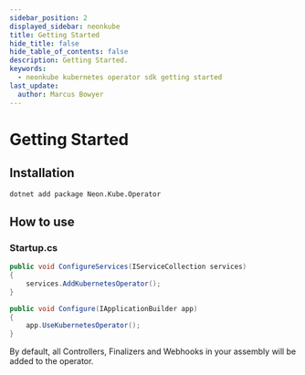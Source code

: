 ```yaml
---
sidebar_position: 2
displayed_sidebar: neonkube
title: Getting Started
hide_title: false
hide_table_of_contents: false
description: Getting Started.
keywords:
  - neonkube kubernetes operator sdk getting started
last_update:
  author: Marcus Bowyer
---
```


# Getting Started


## Installation
```
dotnet add package Neon.Kube.Operator
```

## How to use

### Startup.cs
```csharp
public void ConfigureServices(IServiceCollection services)
{
    services.AddKubernetesOperator();
}

public void Configure(IApplicationBuilder app)
{
    app.UseKubernetesOperator();
}
```
By default, all Controllers, Finalizers and Webhooks in your assembly will be added to the operator.